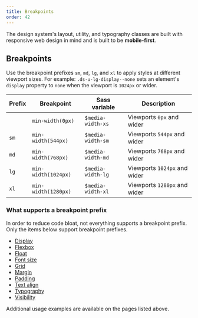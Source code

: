 ```yaml
---
title: Breakpoints
order: 42
---
```


The design system's layout, utility, and typography classes are built with responsive web design in mind and is built to be **mobile-first**.

## Breakpoints

Use the breakpoint prefixes `sm`, `md`, `lg`, and `xl` to apply styles at different viewport sizes. For example: `.ds-u-lg-display--none` sets an element's `display` property to `none` when the viewport is `1024px` or wider.

| Prefix | Breakpoint          | Sass variable       | Description                  |
| ------ | ------------------- | ------------------- | ---------------------------- |
|        | `min-width(0px)`    | `$media-width-xs`   | Viewports `0px` and wider    |
| `sm`   | `min-width(544px)`  | `$media-width-sm`   | Viewports `544px` and wider  |
| `md`   | `min-width(768px)`  | `$media-width-md`   | Viewports `768px` and wider  |
| `lg`   | `min-width(1024px)` | `$media-width-lg`   | Viewports `1024px` and wider |
| `xl`   | `min-width(1280px)` | `$media-width-xl`   | Viewports `1280px` and wider |

### What supports a breakpoint prefix

In order to reduce code bloat, not everything supports a breakpoint prefix. Only the items below support breakpoint prefixes.

- [Display](/utilities/display)
- [Flexbox](/utilities/flexbox#responsive-flexbox)
- [Float](/utilities/float#responsive-float)
- [Font size](/utilities/font/font-size#responsive-font-sizes)
- [Grid](/utilities/layout-grid/#responsive-grids)
- [Margin](/utilities/margin#responsive-margins)
- [Padding](/utilities/padding#responsive-padding)
- [Text align](/utilities/text/text-align#responsive-text-alignment)
- [Typography](/foundation/typography#responsive-typography)
- [Visibility](/utilities/visibility#responsive-visibility)

Additional usage examples are available on the pages listed above.
